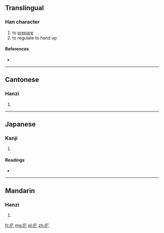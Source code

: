 ==Translingual==

===Han character===
{{Han char|rn=53|rad=广|as=02|sn=5|four=0021<sub>1</sub>|canj=戈心 (IP), X戈心 (XIP)}}

# to [[prepare]]
# to regulate to hand up

====References====
* {{Han ref|kx=0343.060|dkj=09222|dj=0652.150|hdz=20873.020|uh=5E80|ud=24192|bh=C979|bd=51577}}

----

==Cantonese==

===Hanzi===
{{yue-hanzi|jyut=[[pei2]], [[pei5]]|y=pei2, pei5}}

# {{defn|lang=yue|sort=广02}}

----

==Japanese==

===Kanji===
{{ja-kanji|grade=|rs=广02}}

# {{defn|lang=ja|sort=广02}}

====Readings====
* {{ja-readings|on=[[ひ]] (hi), [[へい]] (hei), [[はい]] (hai)|kun=[[おさめる]] (osameru)}}

----

==Mandarin==

===Hanzi===
{{cmn-hanzi|pin=[[pǐ]] ([[pi3]]), [[wú]] ([[wu2]])|wg=p'i<sup>3</sup>, wu<sup>2</sup>}}

# {{defn|lang=cmn|sort=广02}}

[[fr:庀]]
[[mg:庀]]
[[pl:庀]]
[[zh:庀]]